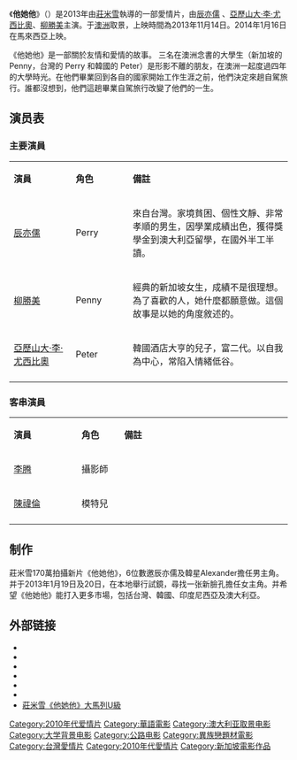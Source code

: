 {{Infobox Film
| name             = 他她他
| original_name    = 3 Peas in a Pod
| image            = 
| caption          =
| director         = [[莊米雪|莊米雪]]
| producer         = 莊米雪
| writer           = 莊米雪
| starring         = [[辰亦儒|辰亦儒]]<br />[[亞歷山大·李·尤西比奧|亞歷山大·李·尤西比奧]]<br />[[柳勝美|柳勝美]]
| music            = 
| cinematography   = Gerald Stahlman
| editing          = 莊米雪、Tan Meifang
| studio           = 
| distributor      = 發片製作 Huat Films 
| released         = {{SIN}}：{{film date|2013|11|14}}<br />{{IDN}}[[雅加達|雅加達]]：{{film date|2013|11|22}}<br />{{MYS}}：2014年1月16日
| runtime          =  
| country          = {{新加坡電影}}
| language         = [[英语|英语]]、 [[福建話|福建話]] 、[[華語|華語]]
| budget           = 
}}

《'''他她他'''》（{{lang-en|'''3 Peas in a Pod'''}}）是2013年由[[莊米雪|莊米雪]]執導的一部愛情片，由[[辰亦儒|辰亦儒]]
、[[亞歷山大·李·尤西比奧|亞歷山大·李·尤西比奧]]、[[柳勝美|柳勝美]]主演。于[[澳洲|澳洲]]取景，上映時間為2013年11月14日。2014年1月16日在馬來西亞上映。

《他她他》是一部關於友情和愛情的故事。 三名在澳洲念書的大學生（新加坡的 Penny，台灣的 Perry 和韓國的 Peter）是形影不離的朋友，在澳洲一起度過四年的大學時光。在他們畢業回到各自的國家開始工作生涯之前，他們決定來趟自駕旅行。誰都沒想到，他們這趟畢業自駕旅行改變了他們的一生。

== 演员表 ==
=== 主要演員 ===
{|class="wikitable" width="57%"
|- style="background:cornflowerblue; color:white" align=center
|style="width:2%"|'''演員'''||style="width:1%"|'''角色'''||style="width:6%"|'''備註'''
|-
| [[辰亦儒|辰亦儒]] || Perry || 來自台灣。家境貧困、個性文靜、非常孝順的男生，因學業成績出色，獲得獎學金到澳大利亞留學，在國外半工半讀。
|-
| [[柳勝美|柳勝美]] || Penny || 經典的新加坡女生，成績不是很理想。為了喜歡的人，她什麼都願意​​做。這個故事是以她的角度敘述的。
|-
| [[亞歷山大·李·尤西比奧|亞歷山大·李·尤西比奧]] ||Peter|| 韓國酒店大亨的兒子，富二代。以自我為中心，常陷入情​​緒低谷。
|-
|}

=== 客串演員 ===
{|class="wikitable" width="57%"
|- style="background:cornflowerblue; color:white" align=center
|style="width:2%"|'''演員'''||style="width:1%"|'''角色'''||style="width:6%"|'''備註'''
|-
| [[李腾|李腾]] ||攝影師||
|-
| [[陳禕倫|陳禕倫]] ||模特兒||
|-
|}

== 制作 ==
莊米雪170萬拍攝新片《他她他》，6位數邀辰亦儒及韓星Alexander擔任男主角。并于2013年1月19日及20日，在本地舉行試鏡，尋找一张新臉孔擔任女主角。并希望《他她他》能打入更多市場，包括台灣、韓國、印度尼西亞及澳大利亞。

== 外部链接 ==
* {{facebook|3PeasInAPodMovie|《他她他》}}
* {{Sinaweibo|3PeasMovie|《他她他》}}
*{{douban}}
*{{rotten-tomatoes|3_peas_in_a_pod}}
*{{Amg movie|591791}}
*{{imdb title|2713016}}
* [https://web.archive.org/web/20131119235350/http://www.chinapress.com.my/node/475851 莊米雪《他她他》大馬列U級]
{{DEFAULTSORT:Ta}}

[[Category:2010年代爱情片|Category:2010年代爱情片]]
[[Category:華語電影|Category:華語電影]]
[[Category:澳大利亚取景电影|Category:澳大利亚取景电影]]
[[Category:大学背景电影|Category:大学背景电影]]
[[Category:公路电影|Category:公路电影]]
[[Category:異族戀題材電影|Category:異族戀題材電影]]
[[Category:台灣愛情片|Category:台灣愛情片]]
[[Category:2010年代愛情片|Category:2010年代愛情片]]
[[Category:新加坡電影作品|Category:新加坡電影作品]]